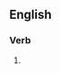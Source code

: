 ==English==

===Verb===
{{head|en|present participle}}

# {{present participle of|februate|lang=en|nocat=1}}